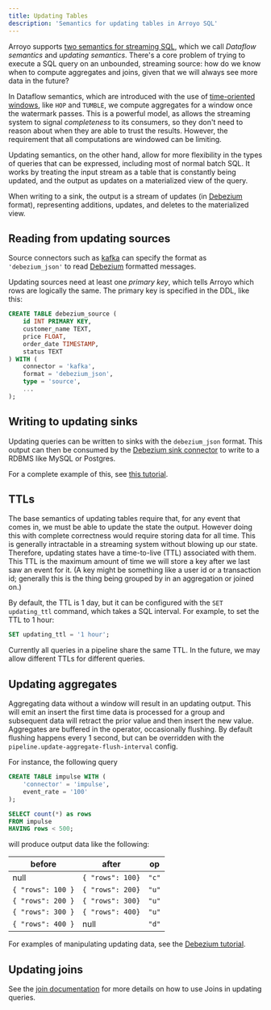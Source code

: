 ```yaml
---
title: Updating Tables
description: 'Semantics for updating tables in Arroyo SQL'
---
```


Arroyo supports
[two semantics for streaming SQL](https://www.arroyo.dev/blog/what-is-streaming-sql),
which we call _Dataflow semantics_ and _updating semantics_. There's a core problem
of trying to execute a SQL query on an unbounded, streaming source: how do we know
when to compute aggregates and joins, given that we will always see more data in the
future?

In Dataflow semantics, which are introduced with the use of [time-oriented windows](/sql/windows),
like `HOP` and `TUMBLE`, we compute aggregates for a window once the watermark passes.
This is a powerful model, as allows the streaming system to signal _completeness_ to its
consumers, so they don't need to reason about when they are able to trust the results. However,
the requirement that all computations are windowed can be limiting.

Updating semantics, on the other hand, allow for more flexibility in the types of queries that can be
expressed, including most of normal batch SQL. It works by treating the input stream as a table that
is constantly being updated, and the output as updates on a materialized view of the query.

When writing to a sink, the output is a stream of updates (in
[Debezium](https://debezium.io/) format), representing additions, updates, and deletes
to the materialized view.

## Reading from updating sources

Source connectors such as [kafka](/connectors/kafka) can specify the format as
`'debezium_json'` to read [Debezium](https://debezium.io/) formatted messages.

Updating sources need at least one _primary key_, which tells Arroyo which
rows are logically the same. The primary key is specified in the DDL, like this:

```sql
CREATE TABLE debezium_source (
    id INT PRIMARY KEY,
    customer_name TEXT,
    price FLOAT,
    order_date TIMESTAMP,
    status TEXT
) WITH (
    connector = 'kafka',
    format = 'debezium_json',
    type = 'source',
    ...
);
```

## Writing to updating sinks

Updating queries can be written to sinks with the `debezium_json` format. This output
can then be consumed by the [Debezium sink connector](https://debezium.io/documentation/reference/stable/connectors/jdbc.html)
to write to a RDBMS like MySQL or Postgres.

For a complete example of this, see [this tutorial](https://github.com/ArroyoSystems/analytics-tutorial).

## TTLs

The base semantics of updating tables require that, for any event that comes in,
we must be able to update the state the output. However doing this with complete
correctness would require storing data for all time. This is generally
intractable in a streaming system without blowing up our state. Therefore, updating
states have a time-to-live (TTL) associated with them. This TTL is the maximum
amount of time we will store a key after we last saw an event for it. (A key
might be something like a user id or a transaction id; generally this is the thing
being grouped by in an aggregation or joined on.)

By default, the TTL is 1 day, but it can be configured with the `SET updating_ttl` command, which
takes a SQL interval. For example, to set the TTL to 1 hour:

```sql
SET updating_ttl = '1 hour';
```

Currently all queries in a pipeline share the same TTL. In the future, we may allow
different TTLs for different queries.

## Updating aggregates

Aggregating data without a window will result in an updating output.
This will emit an insert the first time data is processed for a group and subsequent data
will retract the prior value and then insert the new value.
Aggregates are buffered in the operator, occasionally flushing. By default flushing happens every 1 second,
but can be overridden with the `pipeline.update-aggregate-flush-interval` config.

For instance, the following query

```sql
CREATE TABLE impulse WITH (
    'connector' = 'impulse',
    event_rate = '100'
);

SELECT count(*) as rows
FROM impulse
HAVING rows < 500;
```

will produce output data like the following:

|before | after | op |
|-------|-------|----|
|null |`{ "rows": 100}`| `"c"`|
|`{ "rows": 100 }`| `{ "rows": 200}` | `"u"`|
|`{ "rows": 200 }`| `{ "rows": 300}` | `"u"`|
|`{ "rows": 300 }`| `{ "rows": 400}` | `"u"`|
|`{ "rows": 400 }`| null | `"d"`|

For examples of manipulating updating data, see the
[Debezium tutorial](/tutorial/debezium).

## Updating joins

See the [join documentation](/sql/joins#updating-joins) for more details on how
to use Joins in updating queries.
